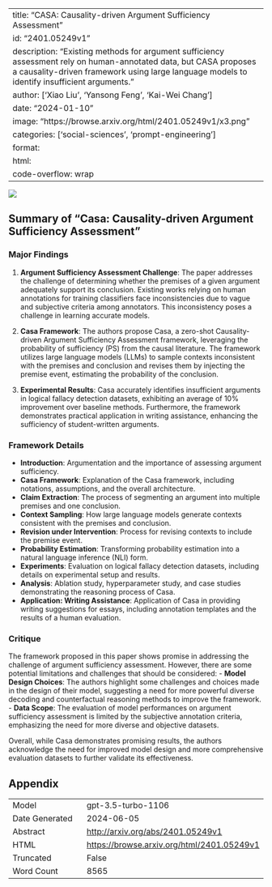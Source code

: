
---
title: "CASA: Causality-driven Argument Sufficiency Assessment"
id: "2401.05249v1"
description: "Existing methods for argument sufficiency assessment rely on human-annotated data, but CASA proposes a causality-driven framework using large language models to identify insufficient arguments."
author: ['Xiao Liu', 'Yansong Feng', 'Kai-Wei Chang']
date: "2024-01-10"
image: "https://browse.arxiv.org/html/2401.05249v1/x3.png"
categories: ['social-sciences', 'prompt-engineering']
format:
  html:
    code-overflow: wrap
---

![](https://browse.arxiv.org/html/2401.05249v1/x3.png)

## Summary of "Casa: Causality-driven Argument Sufficiency Assessment"

### Major Findings
1. **Argument Sufficiency Assessment Challenge**: The paper addresses the challenge of determining whether the premises of a given argument adequately support its conclusion. Existing works relying on human annotations for training classifiers face inconsistencies due to vague and subjective criteria among annotators. This inconsistency poses a challenge in learning accurate models.
  
2. **Casa Framework**: The authors propose Casa, a zero-shot Causality-driven Argument Sufficiency Assessment framework, leveraging the probability of sufficiency (PS) from the causal literature. The framework utilizes large language models (LLMs) to sample contexts inconsistent with the premises and conclusion and revises them by injecting the premise event, estimating the probability of the conclusion.

3. **Experimental Results**: Casa accurately identifies insufficient arguments in logical fallacy detection datasets, exhibiting an average of 10% improvement over baseline methods. Furthermore, the framework demonstrates practical application in writing assistance, enhancing the sufficiency of student-written arguments.

### Framework Details
- **Introduction**: Argumentation and the importance of assessing argument sufficiency.
- **Casa Framework**: Explanation of the Casa framework, including notations, assumptions, and the overall architecture.
- **Claim Extraction**: The process of segmenting an argument into multiple premises and one conclusion.
- **Context Sampling**: How large language models generate contexts consistent with the premises and conclusion.
- **Revision under Intervention**: Process for revising contexts to include the premise event.
- **Probability Estimation**: Transforming probability estimation into a natural language inference (NLI) form.
- **Experiments**: Evaluation on logical fallacy detection datasets, including details on experimental setup and results.
- **Analysis**: Ablation study, hyperparameter study, and case studies demonstrating the reasoning process of Casa.
- **Application: Writing Assistance**: Application of Casa in providing writing suggestions for essays, including annotation templates and the results of a human evaluation.

### Critique
The framework proposed in this paper shows promise in addressing the challenge of argument sufficiency assessment. However, there are some potential limitations and challenges that should be considered:
- **Model Design Choices**: The authors highlight some challenges and choices made in the design of their model, suggesting a need for more powerful diverse decoding and counterfactual reasoning methods to improve the framework.
- **Data Scope**: The evaluation of model performances on argument sufficiency assessment is limited by the subjective annotation criteria, emphasizing the need for more diverse and objective datasets.

Overall, while Casa demonstrates promising results, the authors acknowledge the need for improved model design and more comprehensive evaluation datasets to further validate its effectiveness.

## Appendix

|          |          |
|----------|----------|
| Model     | gpt-3.5-turbo-1106       |
| Date Generated     | 2024-06-05       |
| Abstract | [http://arxiv.org/abs/2401.05249v1](http://arxiv.org/abs/2401.05249v1)        |
| HTML     | [https://browse.arxiv.org/html/2401.05249v1](https://browse.arxiv.org/html/2401.05249v1)       |
| Truncated       | False       |
| Word Count       | 8565       |